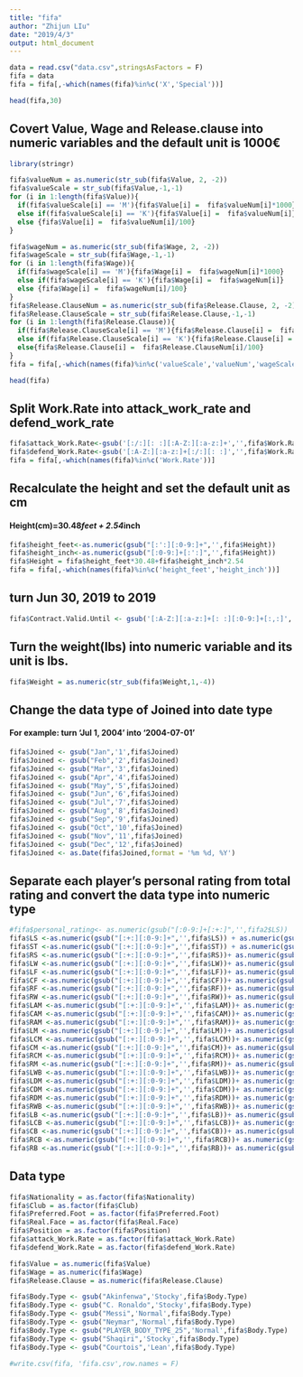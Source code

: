 ```yaml
---
title: "fifa"
author: "Zhijun LIu"
date: "2019/4/3"
output: html_document
---
```


```r
data = read.csv("data.csv",stringsAsFactors = F)
fifa = data
fifa = fifa[,-which(names(fifa)%in%c('X','Special'))]
```

```r
head(fifa,30)
```


## Covert Value, Wage and Release.clause into numeric variables and the default unit is 1000€
```r
library(stringr)

fifa$valueNum = as.numeric(str_sub(fifa$Value, 2, -2))
fifa$valueScale = str_sub(fifa$Value,-1,-1)
for (i in 1:length(fifa$Value)){
  if(fifa$valueScale[i] == 'M'){fifa$Value[i] =  fifa$valueNum[i]*1000}
  else if(fifa$valueScale[i] == 'K'){fifa$Value[i] =  fifa$valueNum[i]}
  else {fifa$Value[i] =  fifa$valueNum[i]/100}
}

fifa$wageNum = as.numeric(str_sub(fifa$Wage, 2, -2))
fifa$wageScale = str_sub(fifa$Wage,-1,-1)
for (i in 1:length(fifa$Wage)){
  if(fifa$wageScale[i] == 'M'){fifa$Wage[i] =  fifa$wageNum[i]*1000}
  else if(fifa$wageScale[i] == 'K'){fifa$Wage[i] =  fifa$wageNum[i]}
  else {fifa$Wage[i] =  fifa$wageNum[i]/100}
}
fifa$Release.ClauseNum = as.numeric(str_sub(fifa$Release.Clause, 2, -2))
fifa$Release.ClauseScale = str_sub(fifa$Release.Clause,-1,-1)
for (i in 1:length(fifa$Release.Clause)){
  if(fifa$Release.ClauseScale[i] == 'M'){fifa$Release.Clause[i] =  fifa$Release.ClauseNum[i]*1000}
  else if(fifa$Release.ClauseScale[i] == 'K'){fifa$Release.Clause[i] =  fifa$Release.ClauseNum[i]}
  else{fifa$Release.Clause[i] =  fifa$Release.ClauseNum[i]/100}
}
fifa = fifa[,-which(names(fifa)%in%c('valueScale','valueNum','wageScale','wageNum','Release.ClauseNum','Release.ClauseScale'))]
```

```r
head(fifa)
```


## Split Work.Rate into attack_work_rate and defend_work_rate
```r
fifa$attack_Work.Rate<-gsub('[:/:][: :][:A-Z:][:a-z:]+','',fifa$Work.Rate)
fifa$defend_Work.Rate<-gsub('[:A-Z:][:a-z:]+[:/:][: :]','',fifa$Work.Rate)
fifa = fifa[,-which(names(fifa)%in%c('Work.Rate'))]
```
## Recalculate the height and set the default unit as cm
#### Height(cm)=30.48*feet + 2.54*inch 
```r
fifa$height_feet<-as.numeric(gsub("[:':][:0-9:]+",'',fifa$Height))
fifa$height_inch<-as.numeric(gsub("[:0-9:]+[:':]",'',fifa$Height))
fifa$Height = fifa$height_feet*30.48+fifa$height_inch*2.54
fifa = fifa[,-which(names(fifa)%in%c('height_feet','height_inch'))]
```

## turn Jun 30, 2019 to 2019
```r
fifa$Contract.Valid.Until <- gsub('[:A-Z:][:a-z:]+[: :][:0-9:]+[:,:]','',fifa$Contract.Valid.Until)
```

## Turn the weight(lbs) into numeric variable and its unit is lbs.
```r
fifa$Weight = as.numeric(str_sub(fifa$Weight,1,-4))
```

## Change the data type of Joined into date type
#### For example: turn 'Jul 1, 2004' into '2004-07-01'
```r
fifa$Joined <- gsub("Jan",'1',fifa$Joined)
fifa$Joined <- gsub("Feb",'2',fifa$Joined)
fifa$Joined <- gsub("Mar",'3',fifa$Joined)
fifa$Joined <- gsub("Apr",'4',fifa$Joined)
fifa$Joined <- gsub("May",'5',fifa$Joined)
fifa$Joined <- gsub("Jun",'6',fifa$Joined)
fifa$Joined <- gsub("Jul",'7',fifa$Joined)
fifa$Joined <- gsub("Aug",'8',fifa$Joined)
fifa$Joined <- gsub("Sep",'9',fifa$Joined)
fifa$Joined <- gsub("Oct",'10',fifa$Joined)
fifa$Joined <- gsub("Nov",'11',fifa$Joined)
fifa$Joined <- gsub("Dec",'12',fifa$Joined)
fifa$Joined <- as.Date(fifa$Joined,format = '%m %d, %Y')
```

## Separate each player's personal rating from total rating and convert the data type into numeric type
```r
#fifa$personal_rating<- as.numeric(gsub("[:0-9:]+[:+:]",'',fifa2$LS))
fifa$LS <-as.numeric(gsub("[:+:][:0-9:]+",'',fifa$LS)) + as.numeric(gsub("[:0-9:]+[:+:]",'',fifa$LS))
fifa$ST <-as.numeric(gsub("[:+:][:0-9:]+",'',fifa$ST)) + as.numeric(gsub("[:0-9:]+[:+:]",'',fifa$ST)) 
fifa$RS <-as.numeric(gsub("[:+:][:0-9:]+",'',fifa$RS))+ as.numeric(gsub("[:0-9:]+[:+:]",'',fifa$RS))
fifa$LW <-as.numeric(gsub("[:+:][:0-9:]+",'',fifa$LW))+ as.numeric(gsub("[:0-9:]+[:+:]",'',fifa$LW))
fifa$LF <-as.numeric(gsub("[:+:][:0-9:]+",'',fifa$LF))+ as.numeric(gsub("[:0-9:]+[:+:]",'',fifa$LF))
fifa$CF <-as.numeric(gsub("[:+:][:0-9:]+",'',fifa$CF))+ as.numeric(gsub("[:0-9:]+[:+:]",'',fifa$CF))
fifa$RF <-as.numeric(gsub("[:+:][:0-9:]+",'',fifa$RF))+ as.numeric(gsub("[:0-9:]+[:+:]",'',fifa$RF))
fifa$RW <-as.numeric(gsub("[:+:][:0-9:]+",'',fifa$RW))+ as.numeric(gsub("[:0-9:]+[:+:]",'',fifa$RW))
fifa$LAM <-as.numeric(gsub("[:+:][:0-9:]+",'',fifa$LAM))+ as.numeric(gsub("[:0-9:]+[:+:]",'',fifa$LAM))
fifa$CAM <-as.numeric(gsub("[:+:][:0-9:]+",'',fifa$CAM))+ as.numeric(gsub("[:0-9:]+[:+:]",'',fifa$CAM))
fifa$RAM <-as.numeric(gsub("[:+:][:0-9:]+",'',fifa$RAM))+ as.numeric(gsub("[:0-9:]+[:+:]",'',fifa$RAM))
fifa$LM <-as.numeric(gsub("[:+:][:0-9:]+",'',fifa$LM))+ as.numeric(gsub("[:0-9:]+[:+:]",'',fifa$LM))
fifa$LCM <-as.numeric(gsub("[:+:][:0-9:]+",'',fifa$LCM))+ as.numeric(gsub("[:0-9:]+[:+:]",'',fifa$LCM))
fifa$CM <-as.numeric(gsub("[:+:][:0-9:]+",'',fifa$CM))+ as.numeric(gsub("[:0-9:]+[:+:]",'',fifa$CM))
fifa$RCM <-as.numeric(gsub("[:+:][:0-9:]+",'',fifa$RCM))+ as.numeric(gsub("[:0-9:]+[:+:]",'',fifa$RCM))
fifa$RM <-as.numeric(gsub("[:+:][:0-9:]+",'',fifa$RM))+ as.numeric(gsub("[:0-9:]+[:+:]",'',fifa$RM))
fifa$LWB <-as.numeric(gsub("[:+:][:0-9:]+",'',fifa$LWB))+ as.numeric(gsub("[:0-9:]+[:+:]",'',fifa$LWB))
fifa$LDM <-as.numeric(gsub("[:+:][:0-9:]+",'',fifa$LDM))+ as.numeric(gsub("[:0-9:]+[:+:]",'',fifa$LDM))
fifa$CDM <-as.numeric(gsub("[:+:][:0-9:]+",'',fifa$CDM))+ as.numeric(gsub("[:0-9:]+[:+:]",'',fifa$CDM))
fifa$RDM <-as.numeric(gsub("[:+:][:0-9:]+",'',fifa$RDM))+ as.numeric(gsub("[:0-9:]+[:+:]",'',fifa$RDM))
fifa$RWB <-as.numeric(gsub("[:+:][:0-9:]+",'',fifa$RWB))+ as.numeric(gsub("[:0-9:]+[:+:]",'',fifa$RWB))
fifa$LB <-as.numeric(gsub("[:+:][:0-9:]+",'',fifa$LB))+ as.numeric(gsub("[:0-9:]+[:+:]",'',fifa$LB))
fifa$LCB <-as.numeric(gsub("[:+:][:0-9:]+",'',fifa$LCB))+ as.numeric(gsub("[:0-9:]+[:+:]",'',fifa$LCB))
fifa$CB <-as.numeric(gsub("[:+:][:0-9:]+",'',fifa$CB))+ as.numeric(gsub("[:0-9:]+[:+:]",'',fifa$CB))
fifa$RCB <-as.numeric(gsub("[:+:][:0-9:]+",'',fifa$RCB))+ as.numeric(gsub("[:0-9:]+[:+:]",'',fifa$RCB))
fifa$RB <-as.numeric(gsub("[:+:][:0-9:]+",'',fifa$RB))+ as.numeric(gsub("[:0-9:]+[:+:]",'',fifa$RB))
```

## Data type
```r
fifa$Nationality = as.factor(fifa$Nationality)
fifa$Club = as.factor(fifa$Club)
fifa$Preferred.Foot = as.factor(fifa$Preferred.Foot)
fifa$Real.Face = as.factor(fifa$Real.Face)
fifa$Position = as.factor(fifa$Position)
fifa$attack_Work.Rate = as.factor(fifa$attack_Work.Rate)
fifa$defend_Work.Rate = as.factor(fifa$defend_Work.Rate)

fifa$Value = as.numeric(fifa$Value)
fifa$Wage = as.numeric(fifa$Wage)
fifa$Release.Clause = as.numeric(fifa$Release.Clause)

```

```r
fifa$Body.Type <- gsub("Akinfenwa",'Stocky',fifa$Body.Type)
fifa$Body.Type <- gsub("C. Ronaldo",'Stocky',fifa$Body.Type)
fifa$Body.Type <- gsub("Messi",'Normal',fifa$Body.Type)
fifa$Body.Type <- gsub("Neymar",'Normal',fifa$Body.Type)
fifa$Body.Type <- gsub("PLAYER_BODY_TYPE_25",'Normal',fifa$Body.Type)
fifa$Body.Type <- gsub("Shaqiri",'Stocky',fifa$Body.Type)
fifa$Body.Type <- gsub("Courtois",'Lean',fifa$Body.Type)
```


```r
#write.csv(fifa, 'fifa.csv',row.names = F)
```

